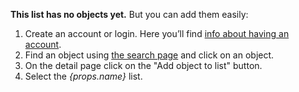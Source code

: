 **This list has no objects yet.** But you can add them easily:

1. Create an account or login. Here you’ll find [info about having an account](/sign-up).
2. Find an object using [the search page](/objects) and click on an object.
3. On the detail page click on the "Add object to list" button.
4. Select the *{props.name}* list.
